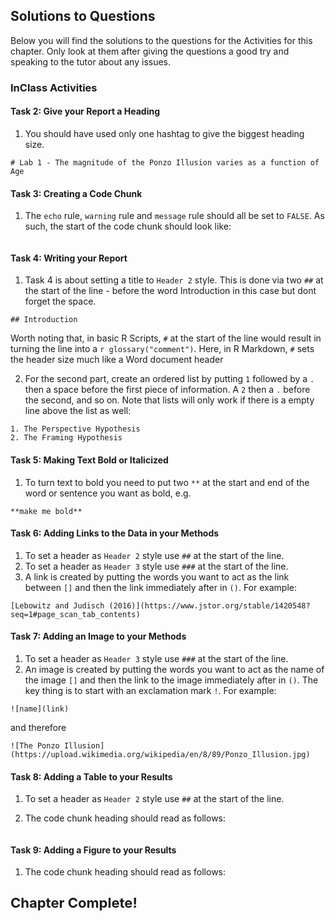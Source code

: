 ## Solutions to Questions

Below you will find the solutions to the questions for the Activities for this chapter. Only look at them after giving the questions a good try and speaking to the tutor about any issues.

### InClass Activities

#### Task 2: Give your Report a Heading

1. You should have used only one hashtag to give the biggest heading size.

`# Lab 1 - The magnitude of the Ponzo Illusion varies as a function of Age`

#### Task 3: Creating a Code Chunk

1. The `echo` rule, `warning` rule and `message` rule should all be set to `FALSE`. As such, the start of the code chunk should look like:

```r


```

#### Task 4: Writing your Report

1. Task 4 is about setting a title to `Header 2` style. This is done via two `##` at the start of the line - before the word Introduction in this case but dont forget the space. 

`## Introduction`

Worth noting that, in basic R Scripts, `#` at the start of the line would result in turning the line into a `r glossary("comment")`. Here, in R Markdown,  `#` sets the header size much like a Word document header

2. For the second part, create an ordered list by putting `1` followed by a `.` then a space before the first piece of information. A `2` then a `.` before the second, and so on. Note that lists will only work if there is a empty line above the list as well:

```
1. The Perspective Hypothesis
2. The Framing Hypothesis
```

#### Task 5: Making Text Bold or Italicized

1. To turn text to bold you need to put two `**` at the start and end of the word or sentence you want as bold, e.g.

```
**make me bold**
```

#### Task 6: Adding Links to the Data in your Methods

1. To set a header as `Header 2` style use `##` at the start of the line.
2. To set a header as `Header 3` style use `###` at the start of the line.
3. A link is created by putting the words you want to act as the link between `[]` and then the link immediately after in `()`. For example:

```
[Lebowitz and Judisch (2016)](https://www.jstor.org/stable/1420548?seq=1#page_scan_tab_contents)
```

#### Task 7: Adding an Image to your Methods

1. To set a header as `Header 3` style use `###` at the start of the line.
2. An image is created by putting the words you want to act as the name of the image `[]` and then the link to the image immediately after in `()`. The key thing is to start with an exclamation mark `!`. For example:

```
![name](link)
```

and therefore

```
![The Ponzo Illusion](https://upload.wikimedia.org/wikipedia/en/8/89/Ponzo_Illusion.jpg)
```

#### Task 8: Adding a Table to your Results

1. To set a header as `Header 2` style use `##` at the start of the line.

2. The code chunk heading should read as follows:

```r


```


#### Task 9: Adding a Figure to your Results

1. The code chunk heading should read as follows:

```r


```

<span style="font-size: 22px; font-weight: bold; color: var(--purple);">Chapter Complete!</span>